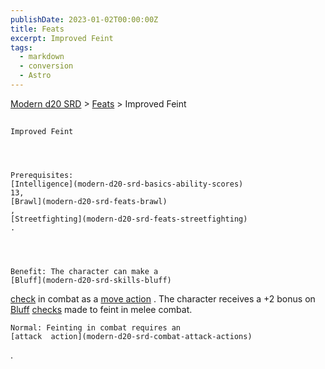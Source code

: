 ```yaml
---
publishDate: 2023-01-02T00:00:00Z
title: Feats
excerpt: Improved Feint
tags:
  - markdown
  - conversion
  - Astro
---
```


[Modern d20 SRD](/#modernD20) >
[Feats](modern-d20-srd-feats-index) > Improved Feint

##

    Improved Feint




    Prerequisites:
    [Intelligence](modern-d20-srd-basics-ability-scores)
    13,
    [Brawl](modern-d20-srd-feats-brawl)
    ,
    [Streetfighting](modern-d20-srd-feats-streetfighting)
    .




    Benefit: The character can make a
    [Bluff](modern-d20-srd-skills-bluff)

[check](modern-d20-srd-skills-skill-basics-php#skill-check-index)
in combat as a
[move action](modern-d20-srd-combat-move-actions)
. The character receives a +2 bonus on
[Bluff](modern-d20-srd-skills-bluff)
[checks](modern-d20-srd-skills-skill-basics-php#skill-check-index)
made to feint in melee combat.

    Normal: Feinting in combat requires an
    [attack  action](modern-d20-srd-combat-attack-actions)
.
